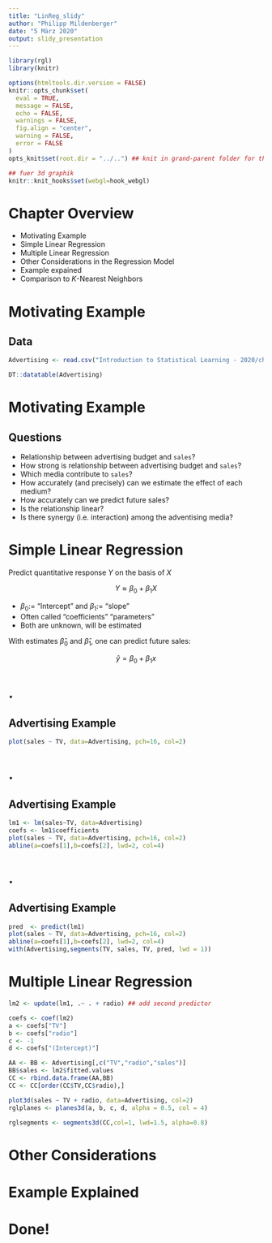 ```yaml
---
title: "LinReg_slidy"
author: "Philipp Mildenberger"
date: "5 März 2020"
output: slidy_presentation
---
```

<!-- --- -->
<!-- title: "Chapter 3 Linear Regression" -->
<!-- subtitle: "" -->
<!-- author: "Jan Linke </br> Philipp Mildenberger</br>" -->
<!-- date: "2020/03/16</br> -->
<!--   IMBEI - University Medical Center Mainz" -->
<!-- output:  -->
<!--   xaringan::moon_reader: -->
<!--     css: ["default", "default-fonts","css/animate.css"] -->
<!--     lib_dir: libs -->
<!--     nature: -->
<!--       highlightStyle: github -->
<!--       highlightLines: true -->
<!--       countIncrementalSlides: false -->
<!--       titleSlideClass: [center, middle] -->
<!-- --- -->

```r
library(rgl)
library(knitr)

options(htmltools.dir.version = FALSE)
knitr::opts_chunk$set(
  eval = TRUE,
  message = FALSE,
  echo = FALSE,
  warnings = FALSE,
  fig.align = "center",
  warning = FALSE,
  error = FALSE
)
opts_knit$set(root.dir = "../..") ## knit in grand-parent folder for the sake of easy (and consistent!) data access

## fuer 3d graphik
knitr::knit_hooks$set(webgl=hook_webgl)
```

# Chapter Overview

- Motivating Example
- Simple Linear Regression
- Multiple Linear Regression
- Other Considerations in the Regression Model
- Example expained
- Comparison to $K$-Nearest Neighbors


# Motivating Example
## Data
```r
Advertising <- read.csv("Introduction to Statistical Learning - 2020/chapter3-linear_regression/data/Advertising.csv")
```

```r
DT::datatable(Advertising)
```


# Motivating Example
## Questions

* Relationship between advertising budget and `sales`?
* How strong is relationship between advertising budget and `sales`?
* Which media contribute to `sales`?
* How accurately (and precisely) can we estimate the effect of each medium?
* How accurately can we predict future sales?
* Is the relationship linear?
* Is there synergy (i.e. interaction) among the adventising media?



# Simple Linear Regression
Predict quantitative response $Y$ on the basis of $X$

$$ Y \approx \beta_0 + \beta_1 X $$

- $\beta_0$:= "Intercept"  and $\beta_1$:= "slope"
- Often called "coefficients" "parameters"
- Both are unknown, will be estimated

With estimates $\hat\beta_0$ and $\hat\beta_1$, one can predict future sales:

$$ \hat y = \beta_0 + \beta_1 x $$


# .
## Advertising Example
```r
plot(sales ~ TV, data=Advertising, pch=16, col=2)
```

# .
## Advertising Example
```r
lm1 <- lm(sales~TV, data=Advertising)
coefs <- lm1$coefficients
plot(sales ~ TV, data=Advertising, pch=16, col=2)
abline(a=coefs[1],b=coefs[2], lwd=2, col=4)
```

# .
## Advertising Example
```r
pred  <- predict(lm1)
plot(sales ~ TV, data=Advertising, pch=16, col=2)
abline(a=coefs[1],b=coefs[2], lwd=2, col=4)
with(Advertising,segments(TV, sales, TV, pred, lwd = 1))
```


# Multiple Linear Regression

```r
lm2 <- update(lm1, .~ . + radio) ## add second predictor

coefs <- coef(lm2)
a <- coefs["TV"]
b <- coefs["radio"]
c <- -1
d <- coefs["(Intercept)"]

AA <- BB <- Advertising[,c("TV","radio","sales")]
BB$sales <- lm2$fitted.values
CC <- rbind.data.frame(AA,BB)
CC <- CC[order(CC$TV,CC$radio),]

plot3d(sales ~ TV + radio, data=Advertising, col=2)
rglplanes <- planes3d(a, b, c, d, alpha = 0.5, col = 4)

rglsegments <- segments3d(CC,col=1, lwd=1.5, alpha=0.8)
```



# Other Considerations



# Example Explained




# Done!

